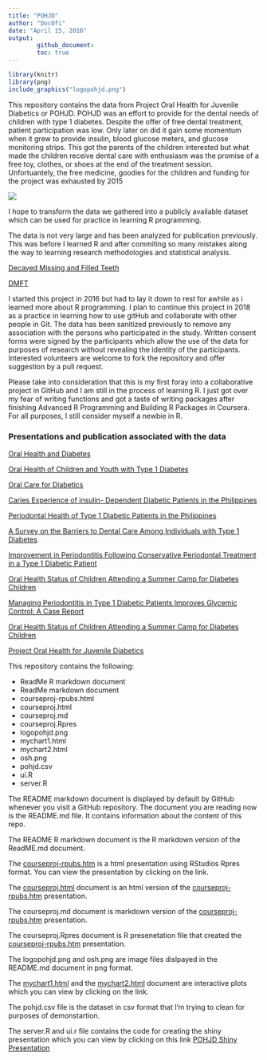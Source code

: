 ```yaml
---
title: "POHJD"
author: "DocOfi"
date: "April 15, 2016"
output: 
        github_document:
        toc: true
---
```


```r
library(knitr)
library(png)
include_graphics("logopohjd.png")
```

This repository contains the data from Project Oral Health for Juvenile Diabetics or POHJD. POHJD was an effort to provide for the dental needs of children with type 1 diabetes. Despite the offer of free dental treatment, patient participation was low. Only later on did it gain some momentum when it grew to provide insulin, blood glucose meters, and glucose monitoring strips. This got the parents of the children interested but what made the children receive dental care with enthusiasm was the promise of a free toy, clothes, or shoes at the end of the treatment session. Unfortuantely, the free medicine, goodies for the children and funding for the project was exhausted by 2015 

![](osh.png)


I hope to transform the data we gathered into a publicly available dataset which can be used for practice in learning R programming. 

The data is not very large and has been analyzed for publication previously. This was before I learned R and after commiting so many mistakes along the way to learning research methodologies and statistical analysis.

[Decayed Missing and Filled Teeth](https://htmlpreview.github.io/?https://github.com/DocOfi/ProjectOralHealthforJuvenileDiabetics/blob/gh-pages/mychart1.html)

[DMFT](https://htmlpreview.github.io/?https://github.com/DocOfi/ProjectOralHealthforJuvenileDiabetics/blob/gh-pages/mychart2.html)

I started this project in 2016 but had to lay it down to rest for awhile as i learned more about R programming. I plan to continue this project in 2018 as a practice in learning how to use gitHub and collaborate with other people in Git. The data has been sanitized previously to remove any association with the persons who participated in the study. Written consent forms were signed by the participants which allow the use of the data for purposes of research without revealing the identity of the participants. Interested volunteers are welcome to fork the repository and offer suggestion by a pull request.  

Please take into consideration that this is my first foray into a collaborative project in GitHub and I am still in the process of learning R. I just got over my fear of writing functions and got a taste of writing packages after finishing Advanced R Programming and Building R Packages in Coursera. For all purposes, I still consider myself a newbie in R.

### Presentations and publication associated with the data

[Oral Health and Diabetes](http://www.rpubs.com/DocOfi/169246)

[Oral Health of Children and Youth with Type 1 Diabetes](https://docofi.shinyapps.io/ShinyApp15/)

[Oral Care for Diabetics](https://www.slideshare.net/pinoydental/dental-comics-by-dr-ed-ofilada)

[Caries Experience of insulin- Dependent Diabetic Patients in the Philippines](https://www.researchgate.net/publication/236905741_Caries_Experience_of_insulin-_Dependent_Diabetic_Patients_in_the_Philippines)

[Periodontal Health of Type 1 Diabetic Patients in the Philippines](https://www.researchgate.net/publication/255181088_Periodontal_Health_of_Type_1_Diabetic_Patients_in_the_Philippines)

[A Survey on the Barriers to Dental Care Among Individuals with Type 1 Diabetes](https://www.researchgate.net/publication/260452819_A_Survey_on_the_Barriers_to_Dental_Care_Among_Individuals_with_Type_1_Diabetes)

[Improvement in Periodontitis Following Conservative Periodontal Treatment in a Type 1 Diabetic Patient](http://asean-endocrinejournal.org/index.php/JAFES/article/view/206/624)

[Oral Health Status of Children Attending a Summer Camp for Diabetes Children](http://asean-endocrinejournal.org/index.php/JAFES/article/view/231/657)

[Managing Periodontitis in Type 1 Diabetic Patients Improves Glycemic Control: A Case Report](http://asean-endocrinejournal.org/index.php/JAFES/article/view/321/763)

[Oral Health Status of Children Attending a Summer Camp for Diabetes Children](http://asean-endocrinejournal.org/index.php/JAFES/article/view/231/657)

[Project Oral Health for Juvenile Diabetics](http://www.projectoralhealth.org/)

This repository contains the following:

- ReadMe R markdown document
- ReadMe markdown document
- courseproj-rpubs.html
- courseproj.html
- courseproj.md
- courseproj.Rpres
- logopohjd.png
- mychart1.html
- mychart2.html
- osh.png 
- pohjd.csv
- ui.R 
- server.R 

The README markdown document is displayed by default by GitHub whenever you visit a GitHub repository. The document you are reading now is the README.md file. It contains information about the content of this repo.

The README R markdown document is the R markdown version of the ReadME.md document.

The [courseproj-rpubs.htm](http://rpubs.com/DocOfi/169246) is a html presentation using RStudios Rpres format. You can view the presentation by clicking on the link.

The [courseproj.html](https://htmlpreview.github.io/?https://github.com/DocOfi/ProjectOralHealthforJuvenileDiabetics/courseproj.html) document is an html version of the [courseproj-rpubs.htm](http://rpubs.com/DocOfi/169246) presentation.

The courseproj.md document is markdown version of the [courseproj-rpubs.htm](http://rpubs.com/DocOfi/169246) presentation.

The courseproj.Rpres document is R presenetation file that created the [courseproj-rpubs.htm](http://rpubs.com/DocOfi/169246) presentation.

The logopohjd.png and osh.png are image files dislpayed in the README.md document in png format.

The [mychart1.html](https://htmlpreview.github.io/?https://github.com/DocOfi/ProjectOralHealthforJuvenileDiabetics/mychart1.html) and the [mychart2.html](https://htmlpreview.github.io/?https://github.com/DocOfi/ProjectOralHealthforJuvenileDiabetics/mychart2.html) document are interactive plots which you can view by clicking on the link.

The pohjd.csv file is the dataset in csv format that I'm trying to clean for purposes of demonstartion.

The server.R and ui.r file contains the code for creating the shiny presentation which you can view by clicking on this link [POHJD Shiny Presentation](https://docofi.shinyapps.io/ShinyApp15/)





